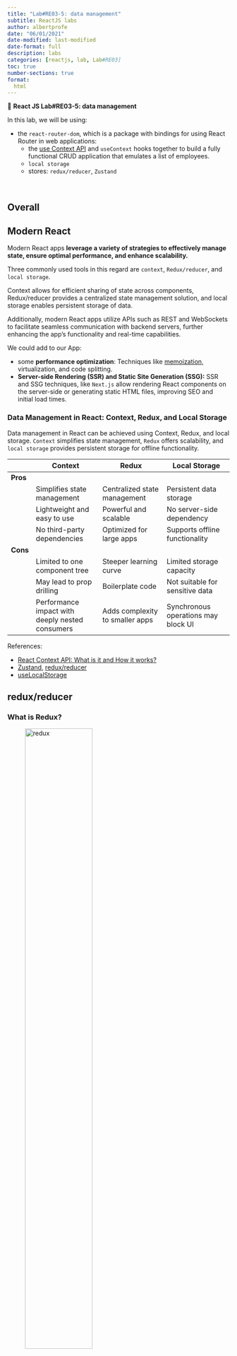 ```yaml
---
title: "Lab#RE03-5: data management"
subtitle: ReactJS labs
author: albertprofe
date: "06/01/2021"
date-modified: last-modified
date-format: full
description: labs
categories: [reactjs, lab, Lab#RE03]
toc: true
number-sections: true
format:
  html
---
```


::: {.labs}
📘 **React JS Lab#RE03-5: data management**

In this lab, we will be using:

- the ``react-router-dom``, which is a package with bindings for using React Router in web applications:
  - the [use Context API](https://react.dev/learn/passing-data-deeply-with-context){.external} and ``useContext``  hooks together to build a fully functional CRUD application that emulates a list of employees.
  - `local storage`
  - stores: `redux/reducer`, `Zustand`

:::

</br>


## Overall


::: {.callout-note}
## Modern React
Modern React apps **leverage a variety of strategies to effectively manage state, ensure optimal performance, and enhance scalability.**

Three commonly used tools in this regard are ``context``, ``Redux/reducer``, and ``local storage``.

Context allows for efficient sharing of state across components, Redux/reducer provides a centralized state management solution, and local storage enables persistent storage of data.

Additionally, modern React apps utilize APIs such as REST and WebSockets to facilitate seamless communication with backend servers, further enhancing the app's functionality and real-time capabilities.

:::


::: {.column-margin}
We could add to our App:

- some **performance optimization**: Techniques like [memoization](https://www.topcoder.com/thrive/articles/memoization-in-react-js){.external}, virtualization, and code splitting.
- **Server-side Rendering (SSR) and Static Site Generation (SSG):** SSR and SSG techniques, like ``Next.js`` allow rendering React components on the server-side or generating static HTML files, improving SEO and initial load times.
:::

### Data Management in React: Context, Redux, and Local Storage

Data management in React can be achieved using Context, Redux, and local storage. `Context` simplifies state management, `Redux` offers scalability, and `local storage` provides persistent storage for offline functionality.

|           | Context                     | Redux                      | Local Storage               |
| --------- | --------------------------- | -------------------------- | --------------------------- |
| **Pros**      |                            |                            |                             |
|           | Simplifies state management | Centralized state management | Persistent data storage     |
|           | Lightweight and easy to use| Powerful and scalable       | No server-side dependency    |
|           | No third-party dependencies| Optimized for large apps    | Supports offline functionality|
| **Cons**      |                            |                            |                             |
|           | Limited to one component tree| Steeper learning curve      | Limited storage capacity     |
|           | May lead to prop drilling  | Boilerplate code            | Not suitable for sensitive data|
|           | Performance impact with deeply nested consumers | Adds complexity to smaller apps | Synchronous operations may block UI |



References:

- [React Context API: What is it and How it works?](https://www.loginradius.com/blog/engineering/react-context-api/){.exteranl}
- [Zustand ](https://docs.pmnd.rs/zustand/getting-started/introduction){.external}, [redux/reducer](https://redux.js.org/){.external}
- [useLocalStorage](https://usehooks.com/useLocalStorage/){.external}


## redux/reducer

### What is Redux?

![redux](/images/reactjs/redux-fig.gif){width="60%"}

["Redux"](https://redux.js.org/tutorials/essentials/part-1-overview-concepts){.external} is a pattern and library for managing and updating application state, using events called "actions".

It serves as a **centralized store for state that needs to be used across your entire application,** with rules ensuring that the state can only be updated in a predictable fashion.

### Why Should I Use Redux?

Redux helps you **manage "global" state - state that is needed across many parts of your application.**

The patterns and tools provided by Redux make it easier to understand when, where, why, and how the state in your application is being updated, and how your application logic will behave when those changes occur.

Redux guides you towards writing code that is **predictable** and **testable**, which helps give you confidence that your application will work as expected.

### Example: todo

![[todo](https://redux.js.org/tutorials/fundamentals/part-3-state-actions-reducers#starting-the-todo-example-app){.external} tutorial official docs](/images/reactjs/redux-example-todo.png){width="60%"}

## local storage

We could add local storage to our basic [todo](https://codesandbox.io/s/todo-app-4-6kgxh7?file=/src/todo/TodoApp.jsx:0-6107){.external}

The ``todos`` state is **stored in the local storage using the ``localStorage.setItem`` method.**

It is initialized with the stored ``todos`` from the local storage in the first ``useEffect`` hook. Whenever the ``todos`` state is updated, the second ``useEffect`` hook is triggered, and the updated todos are stored in the local storage using ``localStorage.setItem.``

```.js
// ...

const Todos = () => {
  const [todos, setTodos] = useState([]);

  useEffect(() => {
    const storedTodos = localStorage.getItem(LOCAL_STORAGE_KEY);
    if (storedTodos) {
      setTodos(JSON.parse(storedTodos));
    }
  }, []);

  useEffect(() => {
    localStorage.setItem(LOCAL_STORAGE_KEY, JSON.stringify(todos));
  }, [todos]);

  const fetchTodos = async () => {
    // Fetching todos from API (unchanged code)
    // ...
  };

  const addTodo = (newTodo) => {
    // Adding todo to the state and localStorage
    setTodos([...todos, newTodo]);
  };

  const updateTodo = async (id) => {
    // Updating todo in the state and localStorage
    const updatedTodos = todos.map((todo) => {
      if (todo.id === id) {
        return { ...todo, completed: !todo.completed };
      }
      return todo;
    });

    setTodos(updatedTodos);
  };

  const deleteTodo = async (id) => {
    // Deleting todo from the state and localStorage
    const filteredTodos = todos.filter((todo) => todo.id !== id);
    setTodos(filteredTodos);
  };

  // ...

  return (
    <ApiContext.Provider 
      value={{ todos, addTodo, updateTodo, deleteTodo }}>
      {/* ... */}
    </ApiContext.Provider>
  );
};

export default Todos;
```

## redux/reducer or context

- [Pitfalls of overusing React Context](https://blog.logrocket.com/pitfalls-of-overusing-react-context/){.external}
- [Comparing React Context and Redux](https://betterprogramming.pub/context-limitations-when-emulating-redux-in-a-small-to-medium-size-application-acd05ef882e4){.external}

